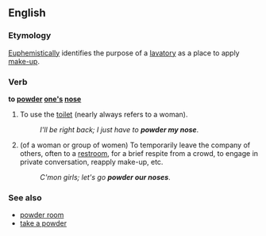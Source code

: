==English==

===Etymology===
[[euphemism|Euphemistically]] identifies the purpose of a [[lavatory]] as a place to apply [[makeup|make-up]].

===Verb===
'''to [[powder]] [[one's]] [[nose]]''' 

# {{euphemistic}} To use the [[toilet]] (nearly always refers to a woman).
#: ''I'll be right back; I just have to '''powder my nose'''''.
# (of a woman or group of women) To temporarily leave the company of others, often to a [[restroom]], for a brief respite from a crowd, to engage in private conversation, reapply make-up, etc.
#: ''C'mon girls; let's go '''powder our noses'''''.

===See also===
* [[powder room]]
* [[take a powder]]